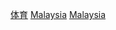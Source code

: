 {{Commons category|Sports in Malaysia}}

[[Category:馬來西亞文化|体育]]
[[Category:亞洲各國體育|Malaysia]]
[[Category:東南亞體育|Malaysia]]